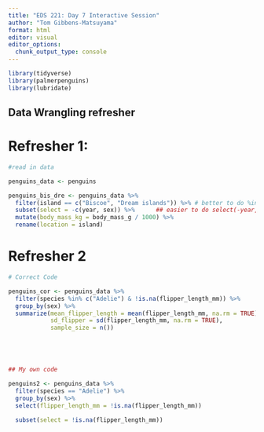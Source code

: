 ```yaml
---
title: "EDS 221: Day 7 Interactive Session"
author: "Tom Gibbens-Matsuyama"
format: html
editor: visual
editor_options: 
  chunk_output_type: console
---
```


```r
library(tidyverse)
library(palmerpenguins)
library(lubridate)
```

## Data Wrangling refresher

# Refresher 1:

```r
#read in data 

penguins_data <- penguins

penguins_bis_dre <- penguins_data %>% 
  filter(island == c("Biscoe", "Dream islands")) %>% # better to do %in% instead of ==
  subset(select = -c(year, sex)) %>%      ## easier to do select(-year, sex)
  mutate(body_mass_kg = body_mass_g / 1000) %>% 
  rename(location = island)


```

# Refresher 2 

```r

# Correct Code

penguins_cor <- penguins_data %>% 
  filter(species %in% c("Adelie") & !is.na(flipper_length_mm)) %>% 
  group_by(sex) %>% 
  summarize(mean_flipper_length = mean(flipper_length_mm, na.rm = TRUE),
            sd_flipper = sd(flipper_length_mm, na.rm = TRUE),
            sample_size = n())





## My own code

penguins2 <- penguins_data %>% 
  filter(species == "Adelie") %>% 
  group_by(sex) %>% 
  select(flipper_length_mm = !is.na(flipper_length_mm))
  
  subset(select = !is.na(flipper_length_mm))
```

